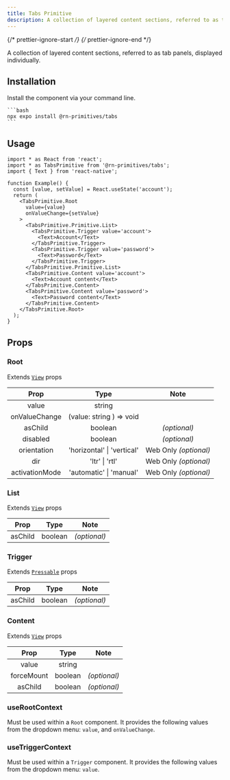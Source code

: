 ```yaml
---
title: Tabs Primitive
description: A collection of layered content sections, referred to as tab panels, displayed individually.
---
```


{/* prettier-ignore-start */}
{/* prettier-ignore-end */}


A collection of layered content sections, referred to as tab panels, displayed individually.

## Installation

  Install the component via your command line.

    ```bash
    npx expo install @rn-primitives/tabs
    ```
    
## Usage

```tsx
import * as React from 'react';
import * as TabsPrimitive from '@rn-primitives/tabs';
import { Text } from 'react-native';

function Example() {
  const [value, setValue] = React.useState('account');
  return (
    <TabsPrimitive.Root
      value={value}
      onValueChange={setValue}
    >
      <TabsPrimitive.Primitive.List>
        <TabsPrimitive.Trigger value='account'>
          <Text>Account</Text>
        </TabsPrimitive.Trigger>
        <TabsPrimitive.Trigger value='password'>
          <Text>Password</Text>
        </TabsPrimitive.Trigger>
      </TabsPrimitive.Primitive.List>
      <TabsPrimitive.Content value='account'>
        <Text>Account content</Text>
      </TabsPrimitive.Content>
      <TabsPrimitive.Content value='password'>
        <Text>Password content</Text>
      </TabsPrimitive.Content>
    </TabsPrimitive.Root>
  );
}
```

## Props

### Root

Extends [`View`](https://reactnative.dev/docs/view#props) props

|     Prop     |           Type           |     Note     |
| :----------: | :----------------------: | :----------: |
|     value     |   string         | |
| onValueChange | (value: string ) => void |  |
| asChild | boolean | _(optional)_ |
|   disabled   |         boolean          | _(optional)_ |
| orientation | 'horizontal' \| 'vertical' | Web Only _(optional)_ |
| dir | 'ltr' \| 'rtl' | Web Only _(optional)_ |
| activationMode | 'automatic' \| 'manual' | Web Only _(optional)_ |

### List

Extends [`View`](https://reactnative.dev/docs/view#props) props

|  Prop   |  Type   |     Note     |
| :-----: | :-----: | :----------: |
| asChild | boolean | _(optional)_ |

### Trigger

Extends [`Pressable`](https://reactnative.dev/docs/pressable#props) props

|  Prop   |  Type   |     Note     |
| :-----: | :-----: | :----------: |
| asChild | boolean | _(optional)_ |

### Content

Extends [`View`](https://reactnative.dev/docs/view#props) props

|  Prop   |  Type   |     Note     |
| :-----: | :-----: | :----------: |
| value | string |  |
| forceMount | boolean | _(optional)_ |
| asChild | boolean | _(optional)_ |


### useRootContext

Must be used within a `Root` component. It provides the following values from the dropdown menu: `value`, and `onValueChange`.

### useTriggerContext

Must be used within a `Trigger` component. It provides the following values from the dropdown menu: `value`.